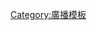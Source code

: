{{Navbox
|name = 火曜會
|titlestyle = background:#f96
|title = [[地方民間放送共同制作協議会|火曜会]]
|groupstyle = background:#fc9
|listclass = hlist

|list1 = 
* [[北海道放送|HBC]]
* [[青森放送|RAB]]
* [[IBC岩手放送|IBC]]
* [[東北放送|TBC]]
* [[秋田放送|ABS]]
* [[山形放送|YBC]]
* [[福島電台|RFC]]
* [[栃木放送|CRT]]
* [[茨城放送|IBS]]
* [[山梨放送|YBS]]
* [[信越放送|SBC]]
* [[新潟放送|BSN]]
* [[静岡放送|SBS]]
* [[中部日本放送|CBC]]
* [[東海電台|SF]]
* [[北日本放送|KNB]]
* [[北陸放送|MRO]]
* [[福井放送|FBC]]
* [[京都放送|KBS]]
** [[KBS滋賀|滋賀]]
* [[和歌山放送|WBS]]
* [[關西電台|CRK]]
* [[山陰放送|BSS]]
* [[中国放送|RCC]]
* [[山口放送|KRY]]
* [[西日本放送|RNC]]
* [[四国放送|JRT]]
* [[南海放送|RNB]]
* [[高知放送|RKC]]
* [[RKB每日放送|RKB]]
* [[長崎放送|NBC]]
** [[NBC電台佐賀|佐賀]]
* [[大分放送|OBS]]
* [[熊本放送|RKK]]
* [[宮崎放送|MRT]]
* [[南日本放送|MBC]]
* [[琉球放送|RBC]]
* [[沖繩電台|ROK]]
}}<noinclude>
[[Category:廣播模板]]
</noinclude>